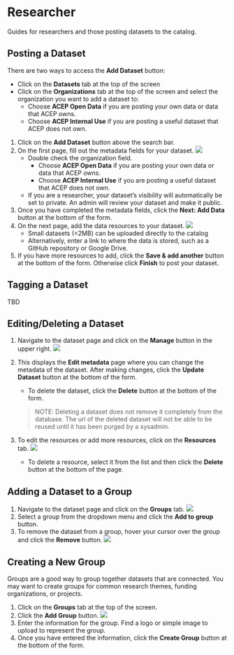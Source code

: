 # Researcher

Guides for researchers and those posting datasets to the catalog.

## Posting a Dataset {.unnumbered}
There are two ways to access the __Add Dataset__ button:

- Click on the __Datasets__ tab at the top of the screen
- Click on the __Organizations__ tab at the top of the screen and select the organization you want to add a dataset to:
    - Choose __ACEP Open Data__ if you are posting your own data or data that ACEP owns.
    - Choose __ACEP Internal Use__ if you are posting a useful dataset that ACEP does not own.

1. Click on the __Add Dataset__ button above the search bar.
2. On the first page, fill out the metadata fields for your dataset. 
![](images/createdataset1.png)
    - Double check the organization field.
        - Choose __ACEP Open Data__ if you are posting your own data or data that ACEP owns.
        - Choose __ACEP Internal Use__ if you are posting a useful dataset that ACEP does not own.
    - If you are a researcher, your dataset's visibility will automatically be set to private. An admin will review your dataset and make it public.
3. Once you have completed the metadata fields, click the __Next: Add Data__ button at the bottom of the form. 
4. On the next page, add the data resources to your dataset.
![](images/createdataset2.png)
    - Small datasets (<2MB) can be uploaded directly to the catalog
    - Alternatively, enter a link to where the data is stored, such as a GitHub repository or Google Drive.
5. If you have more resources to add, click the __Save & add another__ button at the bottom of the form. Otherwise click __Finish__ to post your dataset.

## Tagging a Dataset {.unnumbered}
TBD

## Editing/Deleting a Dataset {.unnumbered}
1. Navigate to the dataset page and click on the __Manage__ button in the upper right.
![](images/managedataset.png)
2. This displays the __Edit metadata__ page where you can change the metadata of the dataset. After making changes, click the __Update Dataset__ button at the bottom of the form.

    - To delete the dataset, click the __Delete__ button at the bottom of the form.

    > NOTE: Deleting a dataset does not remove it completely from the database. The url of the deleted dataset will not be able to be reused until it has been purged by a sysadmin.
3. To edit the resources or add more resources, click on the __Resources__ tab.
![](images/editresource.png)
    - To delete a resource, select it from the list and then click the __Delete__ button at the bottom of the page.

## Adding a Dataset to a Group {.unnumbered}
1. Navigate to the dataset page and click on the __Groups__ tab.
![](images/addtogroup.png)
2. Select a group from the dropdown menu and click the __Add to group__ button.
3. To remove the dataset from a group, hover your cursor over the group and click the __Remove__ button.
![](images/removefromgroup.png)

## Creating a New Group {.unnumbered}
Groups are a good way to group together datasets that are connected. You may want to create groups for common research themes, funding organizations, or projects.

1. Click on the __Groups__ tab at the top of the screen.
2. Click the __Add Group__ button. 
![](images/creategroup.png)
3. Enter the information for the group. Find a logo or simple image to upload to represent the group.  
4. Once you have entered the information, click the __Create Group__ button at the bottom of the form.
